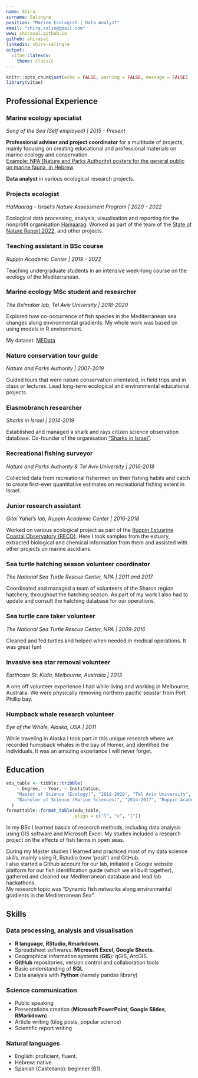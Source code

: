 ```yaml
---
name: Shira
surname: Salingre
position: "Marine Ecologist | Data Analyst"
email: "shira.salin@gmail.com"
www: shirasal.github.io
github: shirasal
linkedin: shira-salingre
output: 
  vitae::latexcv:
    theme: classic
---
```



```r
knitr::opts_chunk$set(echo = FALSE, warning = FALSE, message = FALSE)
library(vitae)
```

## Professional Experience

### Marine ecology specialist
_Song of the Sea (Self employed) \| 2015 - Present_

**Professional adviser and project coordinator** for a multitude of projects, mainly focusing on creating educational and professional materials on marine ecology and conservation.\
[Example: NPA (Nature and Parks Authority) posters for the general public on marine fauna, in Hebrew](https://www.parks.org.il/article/%d7%9b%d7%a8%d7%96%d7%95%d7%aa-%d7%99%d7%9e%d7%99%d7%95%d7%aa/)

**Data analyst** in various ecological research projects.

### Projects ecologist
_HaMaarag - Israel's Nature Assessment Program \| 2020 - 2022_

Ecological data processing, analysis, visualisation and reporting for the nonprofit organisation [Hamaarag](https://hamaarag.org.il/). Worked as part of the team of the [State of Nature Report 2022](https://hamaarag.org.il/report/%d7%93%d7%95%d7%97-%d7%9e%d7%a6%d7%91-%d7%94%d7%98%d7%91%d7%a2-2022/), and other projects.

### Teaching assistant in BSc course
_Ruppin Academic Center \| 2019 - 2022_

Teaching undergraduate students in an intensive week-long course on the ecology of the Mediterranean.

### Marine ecology MSc student and researcher
_The Belmaker lab, Tel Aviv University \| 2018-2020_

Explored how co-occurrence of fish species in the Mediterranean sea changes along environmental gradients. My whole work was based on using models in R environment.

My dataset: [MEData](https://belmaker-lab.github.io/medata/)

### Nature conservation tour guide
_Nature and Parks Authority \| 2007-2019_

Guided tours that were nature conservation orientated, in field trips and in class or lectures. Lead long-term ecological and environmental educational projects.

### Elasmobranch researcher
_Sharks in Israel \| 2014-2019_

Established and managed a shark and rays citizen science observation database. Co-founder of the organisation ["Sharks in Israel"](https://www.sharks.org.il/main/).

### Recreational fishing surveyor
_Nature and Parks Authority & Tel Aviv University \| 2016-2018_

Collected data from recreational fishermen on their fishing habits and catch to create first-ever quantitative estimates on recreational fishing extent in Israel.

### Junior research assistant
_Gitai Yahel's lab, Ruppin Academic Center \| 2016-2018_

Worked on various ecological project as part of the [Ruppin Estuarine Coastal Observatory (RECO)](https://www.ruppin.ac.il/en/Gitai-Yahel-Lab/Pages/default.aspx). Here I took samples from the estuary, extracted biological and chemical information from them and assisted with other projects on marine ascidians.

### Sea turtle hatching season volunteer coordinator
_The National Sea Turtle Rescue Center, NPA \| 2011 and 2017_

Coordinated and managed a team of volunteers of the Sharon region hatchery, throughout the hatching season. As part of my work I also had to update and consult the hatching database for our operations.

### Sea turtle care taker volunteer
_The National Sea Turtle Rescue Center, NPA \| 2009-2016_

Cleaned and fed turtles and helped when needed in medical operations. It was great fun!

### Invasive sea star removal volunteer
_Earthcare St. Kilda, Melbourne, Australia \| 2013_

A one off volunteer experience I had while living and working in Melbourne, Australia. We were physically removing northern pacific seastar from Port Phillip bay.

### Humpback whale research volunteer
_Eye of the Whale, Alaska, USA \| 2011_

While traveling in Alaska I took part in this unique research where we recorded humpback whales in the bay of Homer, and identified the individuals. It was an amazing experiance I will never forget.


## Education

```r
edu_table <- tibble::tribble(
    ~ Degree, ~ Year, ~ Institution, 
    "Master of Science (Ecology)", "2018-2020", "Tel Aviv University", 
    "Bachelor of Science (Marine Sciences)", "2014-2017", "Ruppin Academic Center", 
  )
formattable::format_table(edu_table, 
                          align = c("l", "c", "l"))

```

In my BSc I learned basics of research methods, including data analysis using GIS software and Microsoft Excel. My studies included a research project on the effects of fish farms in open seas.

During my Master studies I learned and practiced most of my data science skills, mainly using R, Rstudio (now 'posit') and GitHub.  
I also started a Github account for our lab, initiated a Google website platform for our fish identification guide (which we all built together), gathered and cleaned our Mediterranean database and lead lab hackathons.  
My research topic was "Dynamic fish networks along environmental gradients in the Mediterranean Sea".



## Skills

### Data processing, analysis and visualisation
-   **R language, RStudio, Rmarkdown**.
-   Spreadsheet softwares: **Microsoft Excel, Google Sheets**.
-   Geographical information systems (**GIS**): qGIS, ArcGIS.
-   **GitHub** repositories, version control and collaboration tools
-   Basic understanding of **SQL**
-   Data analysis with **Python** (namely pandas library)

### Science communication
-   Public speaking
-   Presentations creation (**Microsoft PowerPoint**, **Google Slides**, **RMarkdown**)
-   Article writing (blog posts, popular science)
-   Scientific report writing

### Natural languages
-   English: proficient, fluent.
-   Hebrew: native.
-   Spanish (Castellano): beginner (B1).


\fancyfoot[CO,CE]{
  \textcolor{gray}{
    This CV was built with the [vitae](https://github.com/mitchelloharawild/vitae) package.
    }
  }